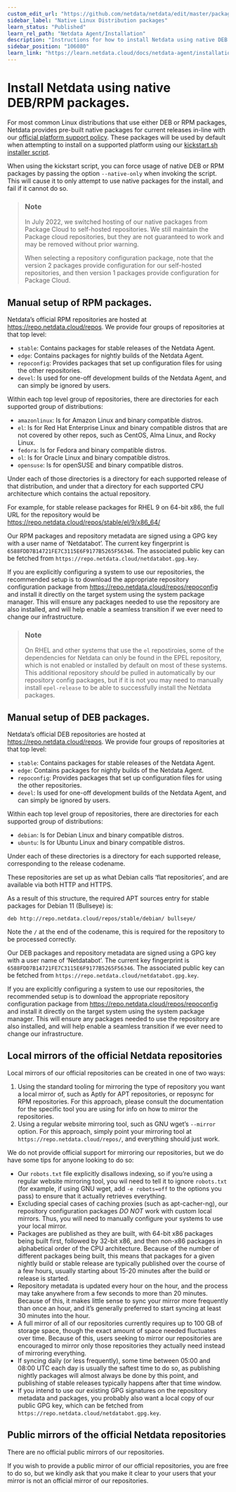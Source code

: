 ```yaml
---
custom_edit_url: "https://github.com/netdata/netdata/edit/master/packaging/installer/methods/packages.md"
sidebar_label: "Native Linux Distribution packages"
learn_status: "Published"
learn_rel_path: "Netdata Agent/Installation"
description: "Instructions for how to install Netdata using native DEB or RPM packages."
sidebar_position: "106080"
learn_link: "https://learn.netdata.cloud/docs/netdata-agent/installation/native-linux-distribution-packages"
---
```



# Install Netdata using native DEB/RPM packages.

For most common Linux distributions that use either DEB or RPM packages, Netdata provides pre-built native packages
for current releases in-line with
our [official platform support policy](/docs/netdata-agent/netdata-agent-versions-&-platforms).
These packages will be used by default when attempting to install on a supported platform using our
[kickstart.sh installer script](/docs/netdata-agent/installation/one-line-installer-for-all-linux-systems).

When using the kickstart script, you can force usage of native DEB or RPM packages by passing the option
`--native-only` when invoking the script. This will cause it to only attempt to use native packages for the install,
and fail if it cannot do so.



> ### Note
>
> In July 2022, we switched hosting of our native packages from Package Cloud to self-hosted repositories.
> We still maintain the Package cloud repositories, but they are not guaranteed to work and may be removed
> without prior warning.
>
> When selecting a repository configuration package, note that the version 2 packages provide configuration for
> our self-hosted repositories, and then version 1 packages provide configuration for Package Cloud.


## Manual setup of RPM packages.

Netdata’s official RPM repositories are hosted at https://repo.netdata.cloud/repos. We provide four groups of
repositories at that top level:

- `stable`: Contains packages for stable releases of the Netdata Agent.
- `edge`: Contains packages for nightly builds of the Netdata Agent.
- `repoconfig`: Provides packages that set up configuration files for using the other repositories.
- `devel`: Is used for one-off development builds of the Netdata Agent, and can simply be ignored by users.

Within each top level group of repositories, there are directories for each supported group of distributions:

- `amazonlinux`: Is for Amazon Linux and binary compatible distros.
- `el`: Is for Red Hat Enterprise Linux and binary compatible distros that are not covered by other repos, such
  as CentOS, Alma Linux, and Rocky Linux.
- `fedora`: Is for Fedora and binary compatible distros.
- `ol`: Is for Oracle Linux and binary compatible distros.
- `opensuse`: Is for openSUSE and binary compatible distros.

Under each of those directories is a directory for each supported release of that distribution, and under that a
directory for each supported CPU architecture which contains the actual repository.

For example, for stable release packages for RHEL 9 on 64-bit x86, the full URL for the repository would be
https://repo.netdata.cloud/repos/stable/el/9/x86_64/

Our RPM packages and repository metadata are signed using a GPG key with a user name of ‘Netdatabot’. The
current key fingerprint is `6588FDD7B14721FE7C3115E6F9177B5265F56346`. The associated public key can be fetched from
`https://repo.netdata.cloud/netdatabot.gpg.key`.

If you are explicitly configuring a system to use our repositories, the recommended setup is to download the
appropriate repository configuration package from https://repo.netdata.cloud/repos/repoconfig and install it
directly on the target system using the system package manager. This will ensure any packages needed to use the
repository are also installed, and will help enable a seamless transition if we ever need to change our infrastructure.

> ### Note
>
> On RHEL and other systems that use the `el` repostiroies, some of the dependencies for Netdata can only be found
> in the EPEL repository, which is not enabled or installed by default on most of these systems. This additional
> repository _should_ be pulled in automatically by our repository config packages, but if it is not you may need
> to manually install `epel-release` to be able to successfully install the Netdata packages.

## Manual setup of DEB packages.

Netdata’s official DEB repositories are hosted at https://repo.netdata.cloud/repos. We provide four groups of
repositories at that top level:

- `stable`: Contains packages for stable releases of the Netdata Agent.
- `edge`: Contains packages for nightly builds of the Netdata Agent.
- `repoconfig`: Provides packages that set up configuration files for using the other repositories.
- `devel`: Is used for one-off development builds of the Netdata Agent, and can simply be ignored by users.

Within each top level group of repositories, there are directories for each supported group of distributions:

- `debian`: Is for Debian Linux and binary compatible distros.
- `ubuntu`: Is for Ubuntu Linux and binary compatible distros.

Under each of these directories is a directory for each supported release, corresponding to the release codename.

These repositories are set up as what Debian calls ‘flat repositories’, and are available via both HTTP and HTTPS.

As a result of this structure, the required APT sources entry for stable packages for Debian 11 (Bullseye) is:

```
deb http://repo.netdata.cloud/repos/stable/debian/ bullseye/
```

Note the `/` at the end of the codename, this is required for the repository to be processed correctly.

Our DEB packages and repository metadata are signed using a GPG key with a user name of ‘Netdatabot’. The
current key fingerprint is `6588FDD7B14721FE7C3115E6F9177B5265F56346`. The associated public key can be fetched from
`https://repo.netdata.cloud/netdatabot.gpg.key`.

If you are explicitly configuring a system to use our repositories, the recommended setup is to download the
appropriate repository configuration package from https://repo.netdata.cloud/repos/repoconfig and install it
directly on the target system using the system package manager. This will ensure any packages needed to use the
repository are also installed, and will help enable a seamless transition if we ever need to change our infrastructure.

## Local mirrors of the official Netdata repositories

Local mirrors of our official repositories can be created in one of two ways:

1. Using the standard tooling for mirroring the type of repository you want a local mirror of, such as Aptly for
   APT repositories, or reposync for RPM repositories. For this approach, please consult the documentation for
   the specific tool you are using for info on how to mirror the repositories.
2. Using a regular website mirroring tool, such as GNU wget’s `--mirror` option. For this approach, simply point
   your mirroring tool at `https://repo.netdata.cloud/repos/`, and everything should just work.

We do not provide official support for mirroring our repositories,
but we do have some tips for anyone looking to do so:

- Our `robots.txt` file explicitly disallows indexing, so if you’re using a regular website mirroring tool,
  you wil need to tell it to ignore `robots.txt` (for example, if using GNU wget, add `-e robots=off` to the
  options you pass) to ensure that it actually retrieves everything.
- Excluding special cases of caching proxies (such as apt-cacher-ng), our repository configuration packages _DO NOT_
  work with custom local mirrors. Thus, you will need to manually configure your systems to use your local mirror.
- Packages are published as they are built, with 64-bit x86 packages being built first, followed by 32-bit x86,
  and then non-x86 packages in alphabetical order of the CPU architecture. Because of the number of different
  packages being built, this means that packages for a given nightly build or stable release are typically published
  over the course of a few hours, usually starting about 15-20 minutes after the build or release is started.
- Repository metadata is updated every hour on the hour, and the process may take anywhere from a few seconds to
  more than 20 minutes. Because of this, it makes little sense to sync your mirror more frequently than once an hour,
  and it’s generally preferred to start syncing at least 30 minutes into the hour.
- A full mirror of all of our repositories currently requires up to 100 GB of storage space, though the exact
  amount of space needed fluctuates over time. Because of this, users seeking to mirror our repositories are
  encouraged to mirror only those repositories they actually need instead of mirroring everything.
- If syncing daily (or less frequently), some time between 05:00 and 08:00 UTC each day is usually the saftest
  time to do so, as publishing nightly packages will almost always be done by this point, and publishing of stable
  releases typically happens after that time window.
- If you intend to use our existing GPG signatures on the repository metadata and packages, you probably also want
  a local copy of our public GPG key, which can be fetched from `https://repo.netdata.cloud/netdatabot.gpg.key`.

## Public mirrors of the official Netdata repositories

There are no official public mirrors of our repositories.

If you wish to provide a public mirror of our official repositories, you are free to do so, but we kindly ask that
you make it clear to your users that your mirror is not an official mirror of our repositories.
